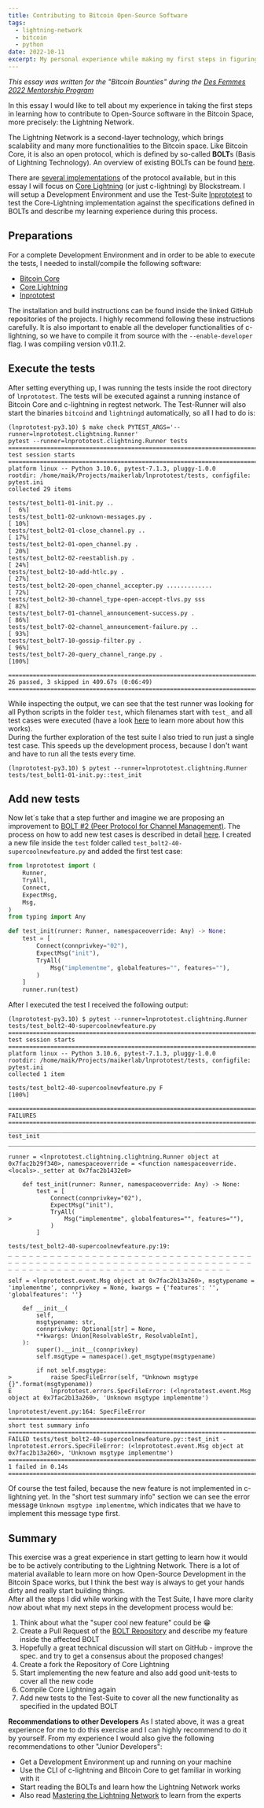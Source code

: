 ```yaml
---
title: Contributing to Bitcoin Open-Source Software
tags:
  - lightning-network
  - bitcoin
  - python
date: 2022-10-11
excerpt: My personal experience while making my first steps in figuring out how to contribute to the Lightning Network.
---
```


_This essay was written for the "Bitcoin Bounties" during the [Des Femmes 2022 Mentorship Program](https://desfemmesmagazine.com/blogs/latest-updates/mentorship-program)_

In this essay I would like to tell about my experience in taking the first steps in learning how to contribute to Open-Source software in the Bitcoin Space, more precisely: the Lightning Network.

The Lightning Network is a second-layer technology, which brings scalability and many more functionalities to the Bitcoin space. Like Bitcoin Core, it is also an open protocol, which is defined by so-called **BOLT**s (Basis of Lightning Technology). An overview of existing BOLTs can be found [here](https://github.com/lightning/bolts/blob/master/00-introduction.md).

There are [several implementations](https://medium.com/@fulgur.ventures/an-overview-of-lightning-network-implementations-d670255a6cfa) of the protocol available, but in this essay I will focus on [Core Lightning](https://github.com/ElementsProject/lightning) (or just c-lightning) by Blockstream.
I will setup a Development Environment and use the Test-Suite [lnprototest](https://github.com/rustyrussell/lnprototest) to test the Core-Lightning implementation against the specifications defined in BOLTs and describe my learning experience during this process.

## Preparations

For a complete Development Environment and in order to be able to execute the tests, I needed to install/compile the following software:

- [Bitcoin Core](https://github.com/bitcoin/bitcoin)
- [Core Lightning](https://github.com/ElementsProject/lightning/blob/master/doc/INSTALL.md)
- [lnprototest](https://github.com/rustyrussell/lnprototest)

The installation and build instructions can be found inside the linked GitHub repositories of the projects. I highly recommend following these instructions carefully.
It is also important to enable all the developer functionalities of c-lightning, so we have to compile it from source with the `--enable-developer` flag. I was compiling version v0.11.2.

## Execute the tests

After setting everything up, I was running the tests inside the root directory of `lnprototest`.
The tests will be executed against a running instance of Bitcoin Core and c-lightning in regtest network. The Test-Runner will also start the binaries `bitcoind` and `lightningd` automatically, so all I had to do is:

```shell
(lnprototest-py3.10) $ make check PYTEST_ARGS='--runner=lnprototest.clightning.Runner'
pytest --runner=lnprototest.clightning.Runner tests
=========================================================================================== test session starts ===========================================================================================
platform linux -- Python 3.10.6, pytest-7.1.3, pluggy-1.0.0
rootdir: /home/maik/Projects/maikerlab/lnprototest/tests, configfile: pytest.ini
collected 29 items

tests/test_bolt1-01-init.py ..                                                                                                                                                                      [  6%]
tests/test_bolt1-02-unknown-messages.py .                                                                                                                                                           [ 10%]
tests/test_bolt2-01-close_channel.py ..                                                                                                                                                             [ 17%]
tests/test_bolt2-01-open_channel.py .                                                                                                                                                               [ 20%]
tests/test_bolt2-02-reestablish.py .                                                                                                                                                                [ 24%]
tests/test_bolt2-10-add-htlc.py .                                                                                                                                                                   [ 27%]
tests/test_bolt2-20-open_channel_accepter.py .............                                                                                                                                          [ 72%]
tests/test_bolt2-30-channel_type-open-accept-tlvs.py sss                                                                                                                                            [ 82%]
tests/test_bolt7-01-channel_announcement-success.py .                                                                                                                                               [ 86%]
tests/test_bolt7-02-channel_announcement-failure.py ..                                                                                                                                              [ 93%]
tests/test_bolt7-10-gossip-filter.py .                                                                                                                                                              [ 96%]
tests/test_bolt7-20-query_channel_range.py .                                                                                                                                                        [100%]

================================================================================ 26 passed, 3 skipped in 409.67s (0:06:49) ================================================================================
```

While inspecting the output, we can see that the test runner was looking for all Python scripts in the folder `test`, which filenames start with `test_` and all test cases were executed (have a look [here](https://github.com/rustyrussell/lnprototest#running-test) to learn more about how this works).\
During the further exploration of the test suite I also tried to run just a single test case. This speeds up the development process, because I don't want and have to run all the tests every time.

```shell
(lnprototest-py3.10) $ pytest --runner=lnprototest.clightning.Runner tests/test_bolt1-01-init.py::test_init
```

## Add new tests

Now let´s take that a step further and imagine we are proposing an improvement to [BOLT #2 (Peer Protocol for Channel Management)](https://github.com/lightning/bolts/blob/master/02-peer-protocol.md).
The process on how to add new test cases is described in detail [here](https://github.com/rustyrussell/lnprototest/blob/master/HACKING.md).
I created a new file inside the `test` folder called `test_bolt2-40-supercoolnewfeature.py` and added the first test case:

```python
from lnprototest import (
    Runner,
    TryAll,
    Connect,
    ExpectMsg,
    Msg,
)
from typing import Any

def test_init(runner: Runner, namespaceoverride: Any) -> None:
    test = [
        Connect(connprivkey="02"),
        ExpectMsg("init"),
        TryAll(
            Msg("implementme", globalfeatures="", features=""),
        )
    ]
    runner.run(test)
```

After I executed the test I received the following output:

```shell
(lnprototest-py3.10) $ pytest --runner=lnprototest.clightning.Runner tests/test_bolt2-40-supercoolnewfeature.py
=========================================================================================== test session starts ===========================================================================================
platform linux -- Python 3.10.6, pytest-7.1.3, pluggy-1.0.0
rootdir: /home/maik/Projects/maikerlab/lnprototest/tests, configfile: pytest.ini
collected 1 item

tests/test_bolt2-40-supercoolnewfeature.py F                                                                                                                                                        [100%]

================================================================================================ FAILURES =================================================================================================
________________________________________________________________________________________________ test_init ________________________________________________________________________________________________

runner = <lnprototest.clightning.clightning.Runner object at 0x7fac2b29f340>, namespaceoverride = <function namespaceoverride.<locals>._setter at 0x7fac2b1432e0>

    def test_init(runner: Runner, namespaceoverride: Any) -> None:
        test = [
            Connect(connprivkey="02"),
            ExpectMsg("init"),
            TryAll(
>               Msg("implementme", globalfeatures="", features=""),
            )
        ]

tests/test_bolt2-40-supercoolnewfeature.py:19:
_ _ _ _ _ _ _ _ _ _ _ _ _ _ _ _ _ _ _ _ _ _ _ _ _ _ _ _ _ _ _ _ _ _ _ _ _ _ _ _ _ _ _ _ _ _ _ _ _ _ _ _ _ _ _ _ _ _ _ _ _ _ _ _ _ _ _ _ _ _ _ _ _ _ _ _ _ _ _ _ _ _ _ _ _ _ _ _ _ _ _ _ _ _ _ _ _ _ _ _ _ _

self = <lnprototest.event.Msg object at 0x7fac2b13a260>, msgtypename = 'implementme', connprivkey = None, kwargs = {'features': '', 'globalfeatures': ''}

    def __init__(
        self,
        msgtypename: str,
        connprivkey: Optional[str] = None,
        **kwargs: Union[ResolvableStr, ResolvableInt],
    ):
        super().__init__(connprivkey)
        self.msgtype = namespace().get_msgtype(msgtypename)

        if not self.msgtype:
>           raise SpecFileError(self, "Unknown msgtype {}".format(msgtypename))
E           lnprototest.errors.SpecFileError: (<lnprototest.event.Msg object at 0x7fac2b13a260>, 'Unknown msgtype implementme')

lnprototest/event.py:164: SpecFileError
========================================================================================= short test summary info =========================================================================================
FAILED tests/test_bolt2-40-supercoolnewfeature.py::test_init - lnprototest.errors.SpecFileError: (<lnprototest.event.Msg object at 0x7fac2b13a260>, 'Unknown msgtype implementme')
============================================================================================ 1 failed in 0.14s ============================================================================================
```

Of course the test failed, because the new feature is not implemented in c-lightning yet.
In the "short test summary info" section we can see the error message `Unknown msgtype implementme`, which indicates that we have to implement this message type first.

## Summary

This exercise was a great experience in start getting to learn how it would be to be actively contributing to the Lightning Network. There is a lot of material available to learn more on how Open-Source Development in the Bitcoin Space works, but I think the best way is always to get your hands dirty and really start building things.\
After all the steps I did while working with the Test Suite, I have more clarity now about what my next steps in the development process would be:

1. Think about what the "super cool new feature" could be :grin:
2. Create a Pull Request of the [BOLT Repository](https://github.com/lightning/bolts) and describe my feature inside the affected BOLT
3. Hopefully a great technical discussion will start on GitHub - improve the spec. and try to get a consensus about the proposed changes!
4. Create a fork the Repository of Core Lightning
5. Start implementing the new feature and also add good unit-tests to cover all the new code
6. Compile Core Lightning again
7. Add new tests to the Test-Suite to cover all the new functionality as specified in the updated BOLT

**Recommendations to other Developers**
As I stated above, it was a great experience for me to do this exercise and I can highly recommend to do it by yourself.
From my experience I would also give the following recommendations to other "Junior Developers":

- Get a Development Environment up and running on your machine
- Use the CLI of c-lightning and Bitcoin Core to get familiar in working with it
- Start reading the BOLTs and learn how the Lightning Network works
- Also read [Mastering the Lightning Network](https://github.com/lnbook/lnbook) to learn from the experts
